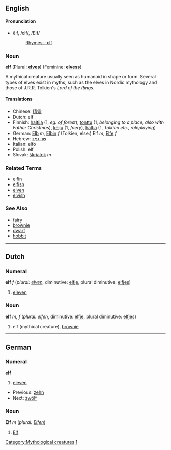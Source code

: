==English==
[[Category:Mythological creatures]]
[[Category:German cardinal number|1]]
====Pronunciation====
*ĕlf, /ɛlf/, /EIf/
*:[[Rhymes:English:-ɛlf|Rhymes: -ɛlf]]
===Noun===

'''elf''' (Plural: '''[[elves]]''') (Feminine: '''[[elvess]]''')

A mythical creature usually seen as humanoid in shape or form.  Several types of elves exist in myths, such as the elves in Nordic mythology and those of J.R.R. Tolkien's ''Lord of the Rings''.

====Translations====
*Chinese: [[精靈]]
*Dutch: elf
*Finnish: [[haltija]] (1, ''eg. of forest''), [[tonttu]] (1, ''belonging to a place, also with Father Christmas''), [[keiju]] (1, ''faery''), [[haltia]] (1, ''Tolkien etc., roleplaying'')
*German: [[Elb]] ''m'', [[Elbin]] ''f'' (Tolkien, else:) Elf ''m'', [[Elfe]] ''f''
*Hebrew: [[שד גמד|שֵׁד גַמָּד]]
*Italian: elfo
*Polish: elf
*Slovak: [[škriatok]] ''m''

===Related Terms===
*[[elfin]]
*[[elfish]]
*[[elven]]
*[[elvish]]

===See Also===
*[[fairy]]
*[[brownie]]
*[[dwarf]]
*[[hobbit]]


----

==Dutch==
===Numeral===
'''elf''' ''f'' (''plural: [[elven]]'', diminutive: [[elfje]], plural diminutive: [[elfjes]])

# [[eleven]]

===Noun===
'''elf''' ''m, f'' (''plural: [[elfen]]'', diminutive: [[elfje]], plural diminutive: [[elfjes]])

# elf (mythical creature), [[brownie]]

----
==German==

===Numeral===
'''elf'''
# [[eleven]]

*Previous: [[zehn]]
*Next: [[zwölf]]
===Noun===
'''Elf''' ''m'' (''plural: [[Elfen]]'')

# [[Elf]]